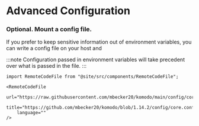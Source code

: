 # Advanced Configuration

### Optional. Mount a config file.

If you prefer to keep sensitive information out of environment variables, you can
write a config file on your host and

:::note
Configuration passed in environment variables will take precedent over what is passed in the file.
:::

```mdx-code-block
import RemoteCodeFile from "@site/src/components/RemoteCodeFile";

<RemoteCodeFile
	url="https://raw.githubusercontent.com/mbecker20/komodo/main/config/core.config.toml"
	title="https://github.com/mbecker20/komodo/blob/1.14.2/config/core.config.toml"
	language=""
/>
```